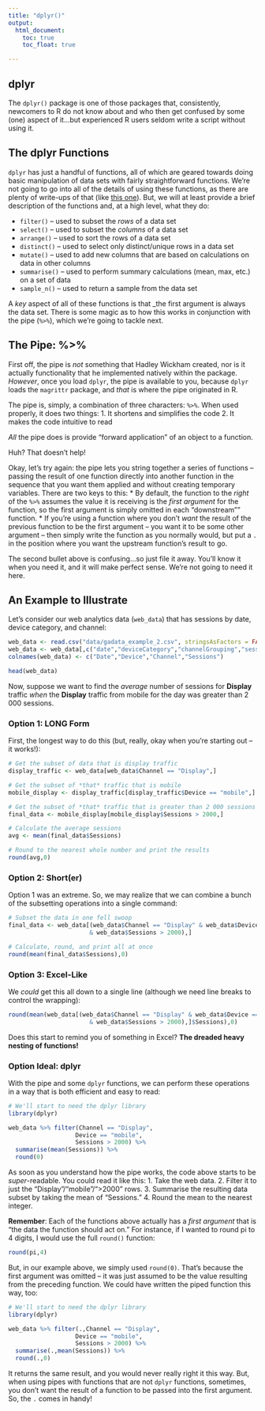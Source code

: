 ```yaml
---
title: "dplyr()"
output:
  html_document:
    toc: true
    toc_float: true

---
```


## dplyr
The `dplyr()` package is one of those packages that, consistently, newcomers to R do not know about and who then get confused by some (one) aspect of it...but experienced R users seldom write a script without using it.

## The dplyr Functions
`dplyr` has just a handful of functions, all of which are geared towards doing basic manipulation of data sets with fairly straightforward functions. We're not going to go into all of the details of using these functions, as there are plenty of write-ups of that (like [this one](https://cran.rstudio.com/web/packages/dplyr/vignettes/introduction.html)). But, we will at least provide a brief description of the functions and, at a high level, what they do:

* `filter()` -- used to subset the _rows_ of a data set
* `select()` -- used to subset the _columns_ of a data set
* `arrange()` -- used to sort the rows of a data set
* `distinct()` -- used to select only distinct/unique rows in a data set
* `mutate()` -- used to add new columns that are based on calculations on data in other columns
* `summarise()` -- used to perform summary calculations (mean, max, etc.) on a set of data
* `sample_n()` -- used to return a sample from the data set

A _key_ aspect of all of these functions is that _the first argument is always the data set. There is some magic as to how this works in conjunction with the pipe (`%>%`), which we're going to tackle next.

## The Pipe: %>%
First off, the pipe is _not_ something that Hadley Wickham created, nor is it actually functionality that he implemented natively within the package. _However_, once you load `dplyr`, the pipe is available to you, because `dplyr` loads the `magrittr` package, and _that_ is where the pipe originated in R.

The pipe is, simply, a combination of three characters: `%>%`. When used properly, it does two things:
1. It shortens and simplifies the code
2. It makes the code intuitive to read

_All_ the pipe does is provide "forward application" of an object to a function.

Huh? That doesn't help!

Okay, let's try again: the pipe lets you string together a series of functions -- passing the result of one function directly into another function in the sequence that you want them applied and without creating temporary variables. There are two keys to this:
* By default, the function to the _right_ of the `%>%` assumes the value it is receiving is the _first argument_ for the function, so the first argument is simply omitted in each "downstream"" function.
* If you're using a function where you don't _want_ the result of the previous function to be the first argument -- you want it to be some other argument -- then simply write the function as you normally would, but put a `.` in the position where you want the upstream function's result to go.

The second bullet above is confusing...so just file it away. You'll know it when you need it, and it will make perfect sense. We're not going to need it here.

## An Example to Illustrate

Let's consider our web analytics data (`web_data`) that has sessions by date, device category, and channel:

```r
web_data <- read.csv("data/gadata_example_2.csv", stringsAsFactors = FALSE)
web_data <- web_data[,c("date","deviceCategory","channelGrouping","sessions")]
colnames(web_data) <- c("Date","Device","Channel","Sessions")
```

```r
head(web_data)
```

Now, suppose we want to find the _average_ number of sessions for **Display** traffic _when_ the **Display** traffic from mobile for the day was greater than 2 000 sessions.

### Option 1: LONG Form
First, the longest way to do this (but, really, okay when you're starting out -- it works!):

```r
# Get the subset of data that is display traffic
display_traffic <- web_data[web_data$Channel == "Display",]

# Get the subset of *that* traffic that is mobile
mobile_display <- display_traffic[display_traffic$Device == "mobile",]

# Get the subset of *that* traffic that is greater than 2 000 sessions
final_data <- mobile_display[mobile_display$Sessions > 2000,]

# Calculate the average sessions
avg <- mean(final_data$Sessions)

# Round to the nearest whole number and print the results
round(avg,0)

```

### Option 2: Short(er)
Option 1 was an extreme. So, we may realize that we can combine a bunch of the subsetting operations into a single command:
```r
# Subset the data in one fell swoop
final_data <- web_data[(web_data$Channel == "Display" & web_data$Device == "mobile" 
                       & web_data$Sessions > 2000),]

# Calculate, round, and print all at once
round(mean(final_data$Sessions),0)
```

### Option 3: Excel-Like
We _could_ get this all down to a single line (although we need line breaks to control the wrapping):
```r
round(mean(web_data[(web_data$Channel == "Display" & web_data$Device == "mobile" 
                       & web_data$Sessions > 2000),]$Sessions),0)

```
Does this start to remind you of something in Excel? **The dreaded heavy nesting of functions!**

### Option Ideal: dplyr
With the pipe and some `dplyr` functions, we can perform these operations in a way that is both efficient and easy to read:

```r
# We'll start to need the dplyr library
library(dplyr)

web_data %>% filter(Channel == "Display",
                   Device == "mobile",
                   Sessions > 2000) %>%
  summarise(mean(Sessions)) %>%
  round(0)

```

As soon as you understand how the pipe works, the code above starts to be _super_-readable. You could read it like this:
1. Take the web data.
2. Filter it to just the "Display"/"mobile"/">2000" rows.
3. Summarise the resulting data subset by taking the mean of "Sessions."
4. Round the mean to the nearest integer.

**Remember**: Each of the functions above actually has a _first argument_ that is "the data the function should act on." For instance, if I wanted to round pi to 4 digits, I would use the full `round()` function:
```r
round(pi,4)
```

But, in our example above, we simply used `round(0)`. That's because the first argument was omitted -- it was just assumed to be the value resulting from the preceding function. We could have written the piped function this way, too:

```r
# We'll start to need the dplyr library
library(dplyr)

web_data %>% filter(.,Channel == "Display",
                   Device == "mobile",
                   Sessions > 2000) %>%
  summarise(.,mean(Sessions)) %>%
  round(.,0)

```

It returns the same result, and you would never really right it this way. But, when using pipes with functions that are not `dplyr` functions, sometimes, you don't want the result of a function to be passed into the first argument. So, the `.` comes in handy!
